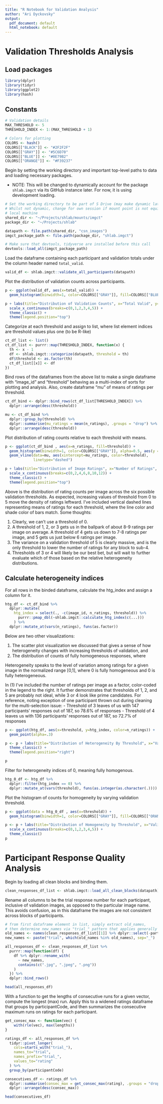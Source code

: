 ```yaml
---
title: "R Notebook for Validation Analysis"
author: "Ari Dyckovsky"
output:
  pdf_document: default
  html_notebook: default
---
```


# Validation Thresholds Analysis

## Load packages

```r
library(dplyr)
library(tidyr)
library(ggplot2)
library(hash)
```

## Constants

```r
# Validation details
MAX_THRESHOLD <- 5
THRESHOLD_INDEX <- 1:(MAX_THRESHOLD + 1)

# Colors for plotting
COLORS <- hash()
COLORS[["BLACK"]] <- "#2F2F2F"
COLORS[["GRAY"]] <- "#5C6D70"
COLORS[["BLUE"]] <- "#0E79B2"
COLORS[["ORANGE"]] <- "#F39237"
```

Begin by setting the working directory and important top-level paths to data and 
loading necessary packages.

- NOTE: This will be changed to dynamically account for the package `shlab.imgct` via
  its GitHub instance later. For now, it is using development loading.

```r
# Set the working directory to be part of S Drive (may make dynamic later?)
# Whilst not dynamic, change for own session if mount point is not equivalent on
# local machine
shared_dir <- "~/Projects/shlab/mounts/imgct"
package_dir <- "~/Projects/shlab"

datapath <- file.path(shared_dir, "csn_images")
imgct_package_path <- file.path(package_dir, "shlab.imgct")

# Make sure that devtools, tidyverse are installed before this call
devtools::load_all(imgct_package_path)
```

Load the dataframe containing each participant and validation totals under the column header named `total_valid`.

```r
valid_df <- shlab.imgct::validate_all_participants(datapath)
```

Plot the distribution of validation counts across participants.

```r
p <- ggplot(valid_df, aes(x=total_valid)) + 
  geom_histogram(binwidth=1, color=COLORS[["GRAY"]], fill=COLORS[["BLUE"]], alpha=0.7)

p + labs(title="Distribution of Validation Counts", x="Total Valid", y="Count") +
  scale_x_continuous(breaks=c(0,1,2,3,4,5)) +
  theme_classic() +
  theme(legend.position="top")
```

Categorize at each threshold and assign to list, where list element indices are threshold values plus one (to be R-like)

```r
ct_df_list <- list()
ct_df_list <- purrr::map(THRESHOLD_INDEX, function(x) {
  th <- x - 1
  df <- shlab.imgct::categorize(datapath, threshold = th)
  df$threshold <- as.factor(th)
  ct_df_list[[x]] <- df
})
```

Bind rows of the dataframes from the above list to make a single dataframe with "image_id" and "threshold" behaving as a multi-index of sorts for plotting and analysis. Also, create dataframe "mu" of means of ratings per threshold.

```r
ct_df_bind <- dplyr::bind_rows(ct_df_list[THRESHOLD_INDEX]) %>%
  dplyr::arrange(desc(threshold))

mu <- ct_df_bind %>%
  dplyr::group_by(threshold) %>% 
  dplyr::summarise(mu_ratings = mean(n_ratings), .groups = "drop") %>%
  dplyr::arrange(desc(threshold))
```

Plot distribution of rating counts relative to each threshold with means.

```r
p <- ggplot(ct_df_bind , aes(x=n_ratings, fill=threshold)) + 
  geom_histogram(binwidth=1, color=COLORS[["GRAY"]], alpha=0.5, aes(y = ..density..), position="identity") +
  geom_vline(data=mu, aes(xintercept=mu_ratings, color=threshold),
             linetype="dashed")

p + labs(title="Distribution of Image Ratings", x="Number of Ratings", y="Density") +
  scale_x_continuous(breaks=c(0,2,4,6,8,10,12)) +
  theme_classic() +
  theme(legend.position="top")
```
Above is the distribution of rating counts per image across the six possible validation thresholds. As expected, increasing values of threshold from 0 to 5 move the density of ratings leftward. I’ve included vertical dashed lines representing means of ratings for each threshold, where the line color and shade color of bars match. Some thoughts:

1. Clearly, we can’t use a threshold of 0. 
2. A threshold of 1, 2, or 3 gets us in the ballpark of about 8-9 ratings per image on average. A threshold of 4 gets us down to 7-8 ratings per image, and 5 gets us just below 6 ratings per image. 
3. The variance on a validation threshold of 5 is clearly massive, and is the only threshold to lower the number of ratings for any block to sub-4.
4. Thresholds of 3 or 4 will likely be our best bet, but will wait to further evaluate which of those based on the relative heterogeneity distributions.

## Calculate heterogeneity indices

For all rows in the binded dataframe, calculate the htg_index and assign a column for it.

```r
htg_df <- ct_df_bind %>%
  dplyr::mutate(
    htg_index = select(., -c(image_id, n_ratings, threshold)) %>%
      purrr::pmap_dbl(~shlab.imgct::calculate_htg_index(c(...)))
    ) %>%
  dplyr::mutate_at(vars(n_ratings), funs(as.factor))
```

Below are two other visualizations:

1. The scatter plot visualization we discussed that gives a sense of how heterogeneity changes with increasing thresholds of validation, and
2. The distribution of counts of fully homogeneous responses, where

Heterogeneity speaks to the level of variation among ratings for a given image in the normalized range [0,1], where 0 is fully homogeneous and 0 is fully heterogeneous.

In (1) I’ve included the number of ratings per image as a factor, color-coded in the legend to the right. It further demonstrates that thresholds of 1, 2, and 5 are probably not ideal, while 3 or 4 look like prime candidates. For reference, noting exception of one participant thrown out during cleaning for the multi-selection issue:
- Threshold of 3 leaves of us with 147 participants’ responses out of 187, so 78.6% of responses
- Threshold of 4 leaves us with 136 participants’ responses out of 187, so 72.7% of responses

```r
p <- ggplot(htg_df, aes(x=threshold, y=htg_index, color=n_ratings)) + 
  geom_point(alpha=.3)

p <- p + labs(title="Distribution of Heterogeneity By Threshold", x="Validation Threshold", y="Heterogeneity Index") +
  theme_classic() +
  theme(legend.position="right")

p
```

Filter for heterogeneity indices of 0, meaning fully homogenous.

```r
htg_0_df <- htg_df %>% 
  dplyr::filter(htg_index == 0) %>%
  dplyr::mutate_at(vars(threshold), funs(as.integer(as.character(.))))
```

Plot the histogram of counts for homogeneity by varying validation threshold.

```r
p <- ggplot(data = htg_0_df , aes(x=threshold)) + 
  geom_histogram(binwidth=1, color=COLORS[["GRAY"]], fill=COLORS[["ORANGE"]], alpha=0.7)

p <- p + labs(title="Distribution of Homogeneity by Threshold", x="Validation Threshold", y="Count") +
  scale_x_continuous(breaks=c(0,1,2,3,4,5)) +
  theme_classic()
p
```

# Participant Response Quality Analysis

Begin by loading all clean blocks and binding them.

```r
clean_responses_df_list <- shlab.imgct::load_all_clean_blocks(datapath) 
```

Rename all columns to be the trial response number for each participant, inclusive of validation images, as opposed to the particular image name. This avoids confusion, as in this dataframe the images are not consistent across blocks of participants.

```r
# from first dataframe element in list, simply extract old_names,
# then determine new_names via "trial_" pattern that applies generally
old_names <- names(clean_responses_df_list[[1]] %>% dplyr::select(-participantCode))
new_names <- paste("trial", which(old_names %in% old_names), sep="_")

all_responses_df <- clean_responses_df_list %>%
  purrr::map(function(df) {
    df %>% dplyr::rename_with(
      ~ new_names, 
      contains(c(".jpg", ".jpeg", ".png"))
    )
  }) %>%
  dplyr::bind_rows()

head(all_responses_df)
```

With a function to get the lengths of consecutive runs for a given vector, compute the longest (max) run. Apply this to a widened ratings dataframe that groups by participantCode, and then summarizes the consecutive maximum runs on ratings for each participant.

```r
get_consec_max <- function(vec) {
    with(rle(vec), max(lengths))
}

ratings_df <- all_responses_df %>%
  tidyr::pivot_longer(
    cols=starts_with("trial_"),
    names_to="trial",
    names_prefix="trial_",
    values_to="rating"
  ) %>%
  group_by(participantCode)

consecutives_df <- ratings_df %>% 
  dplyr::summarise(consec_max = get_consec_max(rating), .groups = "drop") %>%
  dplyr::arrange(desc(consec_max))

head(consecutives_df)
```

